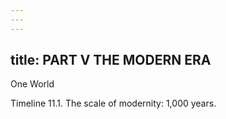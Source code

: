 ```yaml
---
---
---
```

title: PART V THE MODERN ERA
---




One World











Timeline 11.1. The scale of modernity: 1,000 years.